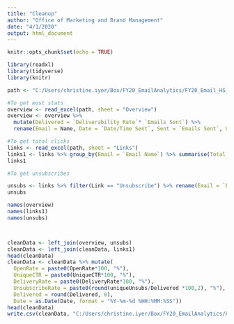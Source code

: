 ```yaml
---
title: "Cleanup"
author: "Office of Marketing and Brand Management"
date: "4/1/2020"
output: html_document
---
```


```r
knitr::opts_chunk$set(echo = TRUE)
```
```r
library(readxl)
library(tidyverse)
library(knitr)
```


```r
path <- "C:/Users/christine.iyer/Box/FY20_EmailAnalytics/FY20_Email_HS_AppGen/AllEmails.xlsx"

#To get most stats
overview <- read_excel(path, sheet = "Overview")
overview <- overview %>% 
  mutate(Delivered = `Deliverability Rate`* `Emails Sent`) %>% 
  rename(Email = Name, Date = `Date/Time Sent`, Sent = `Emails Sent`, UniqueCTR = `Unique Click-Through Rate`, OpenRate = `Open Rate`, DeliveryRate = `Deliverability Rate`,Delivered = Delivered ) %>% select(Email, Date, Sent, UniqueCTR, OpenRate, DeliveryRate, Delivered )

#To get total clicks
links <- read_excel(path, sheet = "Links")
links1 <- links %>% group_by(Email = `Email Name`) %>% summarise(Total_Clicks = sum(Total), Unique_Clicks = sum(Unique))
links1

#To get unsubscribes

unsubs <- links %>% filter(Link == "Unsubscribe") %>% rename(Email = `Email Name`, totalUnsubs = Total, uniqueUnsubs = Unique, NetCTR_Unsub = `Net CTRs`) %>% select(Email,totalUnsubs, uniqueUnsubs, NetCTR_Unsub, LinkPlacement)
unsubs

names(overview)
names(links1)
names(unsubs)



cleanData <- left_join(overview, unsubs)
cleanData <- left_join(cleanData, links1)
head(cleanData)
cleanData <- cleanData %>% mutate(
  OpenRate = paste0(OpenRate*100, "%"), 
  UniqueCTR = paste0(UniqueCTR*100, "%"),
  DeliveryRate = paste0(DeliveryRate*100, "%"),
  UnsubscribeRate = paste0(round(uniqueUnsubs/Delivered *100,2), "%"), 
  Delivered = round(Delivered, 0), 
  Date = as.Date(Date, format = "%Y-%m-%d %HH:%MM:%SS"))
head(cleanData)  
write.csv(cleanData, "C:/Users/christine.iyer/Box/FY20_EmailAnalytics/FY20_Email_HS_AppGen/cleanMCData.csv", row.names = F)
```

